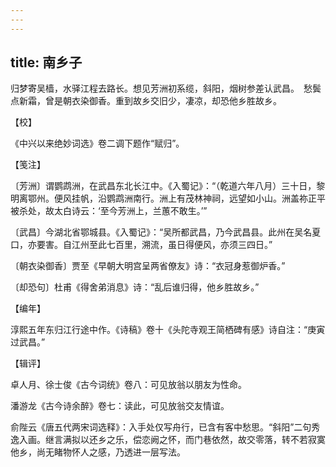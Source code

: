 ```yaml
---
---
---
```

title: 南乡子
---







归梦寄吴樯，水驿江程去路长。想见芳洲初系缆，斜阳，烟树参差认武昌。　愁鬓点新霜，曾是朝衣染御香。重到故乡交旧少，凄凉，却恐他乡胜故乡。

【校】

《中兴以来绝妙词选》卷二调下题作“赋归”。

【笺注】

〔芳洲〕谓鹦鹉洲，在武昌东北长江中。《入蜀记》：“（乾道六年八月）三十日，黎明离鄂州。便风挂帆，沿鹦鹉洲南行。洲上有茂林神祠，远望如小山。洲盖祢正平被杀处，故太白诗云：‘至今芳洲上，兰蕙不敢生。’”

〔武昌〕今湖北省鄂城县。《入蜀记》：“吴所都武昌，乃今武昌县。此州在吴名夏口，亦要害。自江州至此七百里，溯流，虽日得便风，亦须三四日。”

〔朝衣染御香〕贾至《早朝大明宫呈两省僚友》诗：“衣冠身惹御炉香。”

〔却恐句〕杜甫《得舍弟消息》诗：“乱后谁归得，他乡胜故乡。”

【编年】

淳熙五年东归江行途中作。《诗稿》卷十《头陀寺观王简栖碑有感》诗自注：“庚寅过武昌。”

【辑评】

卓人月、徐士俊《古今词统》卷八：可见放翁以朋友为性命。

潘游龙《古今诗余醉》卷七：读此，可见放翁交友情谊。

俞陛云《唐五代两宋词选释》：入手处仅写舟行，已含有客中愁思。“斜阳”二句秀逸入画。继言满拟以还乡之乐，偿恋阙之怀，而门巷依然，故交零落，转不若寂寞他乡，尚无睹物怀人之感，乃透进一层写法。